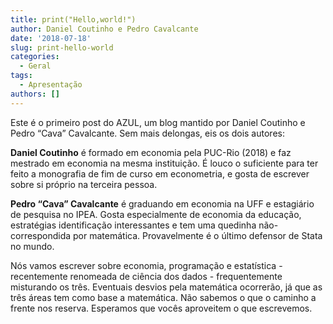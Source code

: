 ```yaml
---
title: print("Hello,world!")
author: Daniel Coutinho e Pedro Cavalcante
date: '2018-07-18'
slug: print-hello-world
categories:
  - Geral
tags:
  - Apresentação
authors: []
---
```


Este é o primeiro post do AZUL, um blog mantido por Daniel Coutinho e Pedro "Cava" Cavalcante. Sem mais delongas, eis os dois autores:

**Daniel Coutinho** é formado em economia pela PUC-Rio (2018) e faz mestrado em economia na mesma instituição. É louco o suficiente para ter feito a monografia de fim de curso em econometria, e gosta de escrever sobre si próprio na terceira pessoa.

**Pedro "Cava" Cavalcante** é graduando em economia na UFF e estagiário de pesquisa no IPEA. Gosta especialmente de economia da educação, estratégias identificação interessantes e tem uma quedinha não-correspondida por matemática. Provavelmente é o último defensor de Stata no mundo. 

Nós vamos escrever sobre economia, programação e estatística - recentemente renomeada de ciência dos dados - frequentemente misturando os três. Eventuais desvios pela matemática ocorrerão, já que as três áreas tem como base a matemática. Não sabemos o que o caminho a frente nos reserva. Esperamos que vocês aproveitem o que escrevemos.